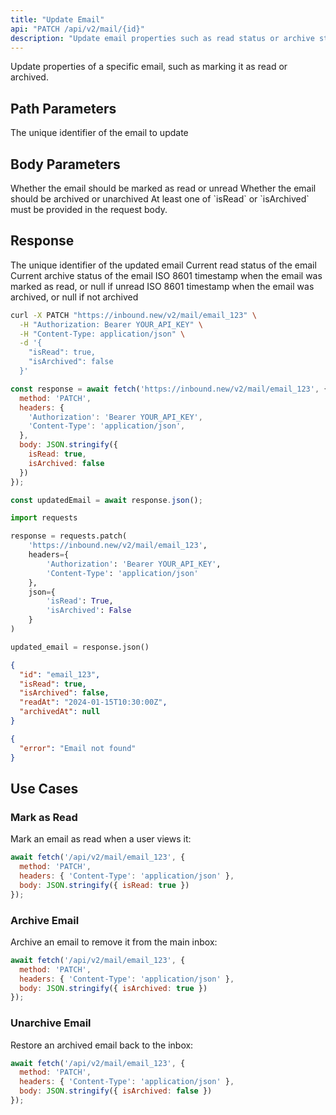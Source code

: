 ```yaml
---
title: "Update Email"
api: "PATCH /api/v2/mail/{id}"
description: "Update email properties such as read status or archive status"
---
```


Update properties of a specific email, such as marking it as read or archived.

## Path Parameters

<ParamField path="id" type="string" required>
  The unique identifier of the email to update
</ParamField>

## Body Parameters

<ParamField body="isRead" type="boolean">
  Whether the email should be marked as read or unread
</ParamField>

<ParamField body="isArchived" type="boolean">
  Whether the email should be archived or unarchived
</ParamField>

<Note>
At least one of `isRead` or `isArchived` must be provided in the request body.
</Note>

## Response

<ResponseField name="id" type="string">
  The unique identifier of the updated email
</ResponseField>

<ResponseField name="isRead" type="boolean">
  Current read status of the email
</ResponseField>

<ResponseField name="isArchived" type="boolean">
  Current archive status of the email
</ResponseField>

<ResponseField name="readAt" type="string | null">
  ISO 8601 timestamp when the email was marked as read, or null if unread
</ResponseField>

<ResponseField name="archivedAt" type="string | null">
  ISO 8601 timestamp when the email was archived, or null if not archived
</ResponseField>

<RequestExample>

```bash cURL
curl -X PATCH "https://inbound.new/v2/mail/email_123" \
  -H "Authorization: Bearer YOUR_API_KEY" \
  -H "Content-Type: application/json" \
  -d '{
    "isRead": true,
    "isArchived": false
  }'
```

```javascript Node.js
const response = await fetch('https://inbound.new/v2/mail/email_123', {
  method: 'PATCH',
  headers: {
    'Authorization': 'Bearer YOUR_API_KEY',
    'Content-Type': 'application/json',
  },
  body: JSON.stringify({
    isRead: true,
    isArchived: false
  })
});

const updatedEmail = await response.json();
```

```python Python
import requests

response = requests.patch(
    'https://inbound.new/v2/mail/email_123',
    headers={
        'Authorization': 'Bearer YOUR_API_KEY',
        'Content-Type': 'application/json'
    },
    json={
        'isRead': True,
        'isArchived': False
    }
)

updated_email = response.json()
```

</RequestExample>

<ResponseExample>

```json Success
{
  "id": "email_123",
  "isRead": true,
  "isArchived": false,
  "readAt": "2024-01-15T10:30:00Z",
  "archivedAt": null
}
```

```json Error
{
  "error": "Email not found"
}
```

</ResponseExample>

## Use Cases

### Mark as Read
Mark an email as read when a user views it:

```javascript
await fetch('/api/v2/mail/email_123', {
  method: 'PATCH',
  headers: { 'Content-Type': 'application/json' },
  body: JSON.stringify({ isRead: true })
});
```

### Archive Email
Archive an email to remove it from the main inbox:

```javascript
await fetch('/api/v2/mail/email_123', {
  method: 'PATCH',
  headers: { 'Content-Type': 'application/json' },
  body: JSON.stringify({ isArchived: true })
});
```

### Unarchive Email
Restore an archived email back to the inbox:

```javascript
await fetch('/api/v2/mail/email_123', {
  method: 'PATCH',
  headers: { 'Content-Type': 'application/json' },
  body: JSON.stringify({ isArchived: false })
});
``` 